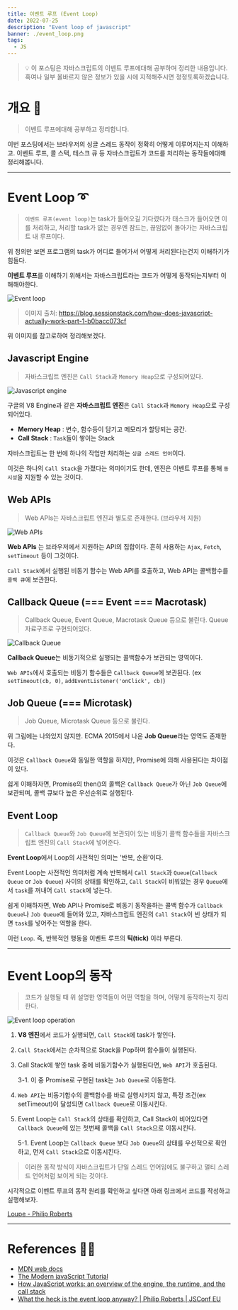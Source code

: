 ```yaml
---
title: 이벤트 루프 (Event Loop)
date: 2022-07-25
description: "Event loop of javascript"
banner: ./event_loop.png
tags:
  - JS
---
```


> 💡 이 포스팅은 자바스크립트의 이벤트 루프에대해 공부하며 정리한 내용입니다. 혹여나 일부 올바르지 않은 정보가 있을 시에 지적해주시면 정정토록하겠습니다.

# 개요 🛫

> 이벤트 루프에대해 공부하고 정리합니다.

이번 포스팅에서는 브라우저의 싱글 스레드 동작이 정확히 어떻게 이루어지는지 이해하고. 이벤트 루프, 콜 스택, 테스크 큐 등 자바스크립트가 코드를 처리하는 동작들에대해 정리해봅니다.

---

# Event Loop ➰

> `이벤트 루프(event loop)`는 task가 들어오길 기다렸다가 태스크가 들어오면 이를 처리하고, 처리할 task가 없는 경우엔 잠드는, 끊임없이 돌아가는 자바스크립트 내 루프이다.

위 정의만 보면 프로그램의 task가 어디로 들어가서 어떻게 처리된다는건지 이해하기가 힘들다.

**이벤트 루프**를 이해하기 위해서는 자바스크립트라는 코드가 어떻게 동작되는지부터 이해해야한다.

![Event loop](./event_loop.png)

> 이미지 출처: https://blog.sessionstack.com/how-does-javascript-actually-work-part-1-b0bacc073cf

위 이미지를 참고로하여 정리해보겠다.

## Javascript Engine

> 자바스크립트 엔진은 `Call Stack`과 `Memory Heap`으로 구성되어있다.

![Javascript engine](./js_engine.png)

구글의 V8 Engine과 같은 **자바스크립트 엔진**은 `Call Stack`과 `Memory Heap`으로 구성되어있다.

- **Memory Heap** : 변수, 함수등이 담기고 메모리가 할당되는 공간.
- **Call Stack** : `Task`들이 쌓이는 Stack

자바스크립트는 한 번에 하나의 작업만 처리하는 `싱글 스레드 언어`이다.

이것은 하나의 `Call Stack`을 가졌다는 의미이기도 한데, 엔진은 이벤트 루프를 통해 `동시성`을 지원할 수 있는 것이다.

## Web APIs

> Web APIs는 자바스크립트 엔진과 별도로 존재한다. (브라우저 지원)

![Web APIs](./web_apis.png)

**Web APIs** 는 브라우저에서 지원하는 API의 집합이다.
흔히 사용하는 `Ajax`, `Fetch`, `setTimeout` 등이 그것이다.

`Call Stack`에서 실행된 비동기 함수는 Web API를 호출하고, Web API는 콜백함수를 `콜백 큐`에 보관한다.

## Callback Queue (=== Event === Macrotask)

> Callback Queue, Event Queue, Macrotask Queue 등으로 불린다. Queue 자료구조로 구현되어있다.

![Callback Queue](./callback_queue.png)

**Callback Queue**는 비동기적으로 실행되는 콜백함수가 보관되는 영역이다.

`Web APIs`에서 호출되는 비동기 함수들은 `Callback Queue`에 보관된다. (ex `setTimeout(cb, 0)`, `addEventListener('onClick', cb)`)

## Job Queue (=== Microtask)

> Job Queue, Microtask Queue 등으로 불린다.

위 그림에는 나와있지 않지만. ECMA 2015에서 나온 **Job Queue**라는 영역도 존재한다.

이것은 `Callback Queue`와 동일한 역할을 하지만, Promise에 의해 사용된다는 차이점이 있다.

쉽게 이해하자면, Promise의 then()의 콜백은 `Callback Queue`가 아닌 `Job Queue`에 보관되며, 콜백 큐보다 높은 우선순위로 실행된다.

## Event Loop

> `Callback Queue`와 `Job Queue`에 보관되어 있는 비동기 콜백 함수들을 자바스크립트 엔진의 `Call Stack`에 넣어준다.

**Event Loop**에서 Loop의 사전적인 의미는 '반복, 순환'이다.

Event Loop는 사전적인 의미처럼 계속 반복해서 `Call Stack`과 `Queue`(`Callback Queue` or `Job Queue`) 사이의 상태를 확인하고, `Call Stack`이 비워있는 경우 `Queue`에서 `task`를 꺼내어 `Call stack`에 넣는다.

쉽게 이해하자면, Web API나 Promise로 비동기 동작을하는 콜백 함수가 `Callback Queue`나 `Job Queue`에 들어와 있고, 자바스크립트 엔진의 `Call Stack`이 빈 상태가 되면 `task`를 넣어주는 역할을 한다.

이런 `Loop`. 즉, 반복적인 행동을 이벤트 루프의 **틱(tick)** 이라 부른다.

---

# Event Loop의 동작

> 코드가 실행될 때 위 설명한 영역들이 어떤 역할을 하며, 어떻게 동작하는지 정리한다.

![Event loop operation](./event_loop_operation.gif)

1. **V8 엔진**에서 코드가 실행되면, `Call Stack`에 task가 쌓인다.

2. `Call Stack`에서는 순차적으로 Stack을 Pop하며 함수들이 실행된다.

3. Call Stack에 쌓인 task 중에 비동기함수가 실행된다면, `Web API`가 호출된다.

   3-1. 이 중 Promise로 구현된 task는 `Job Queue`로 이동한다.

4. `Web API`는 비동기함수의 콜백함수를 바로 실행시키지 않고, 특정 조건(ex setTimeout)이 달성되면 `Callback Queue`로 이동시킨다.

5. Event Loop는 `Call Stack`의 상태를 확인하고, Call Stack이 비어있다면 `Callback Queue`에 있는 첫번째 콜백을 `Call Stack`으로 이동시킨다.

   5-1. Event Loop는 `Callback Queue` 보다 `Job Queue`의 상태를 우선적으로 확인하고, 먼저 `Call Stack`으로 이동시킨다.

> 이러한 동작 방식이 자바스크립트가 단일 스레드 언어임에도 불구하고 멀티 스레드 언어처럼 보이게 되는 것이다.

시각적으로 이벤트 루프의 동작 원리를 확인하고 싶다면 아래 링크에서 코드를 작성하고 실행해보자.

[Loupe - Philip Roberts](http://latentflip.com/loupe/?code=JC5vbignYnV0dG9uJywgJ2NsaWNrJywgZnVuY3Rpb24gb25DbGljaygpIHsKICAgIHNldFRpbWVvdXQoZnVuY3Rpb24gdGltZXIoKSB7CiAgICAgICAgY29uc29sZS5sb2coJ1lvdSBjbGlja2VkIHRoZSBidXR0b24hJyk7ICAgIAogICAgfSwgMjAwMCk7Cn0pOwoKY29uc29sZS5sb2coIkhpISIpOwoKc2V0VGltZW91dChmdW5jdGlvbiB0aW1lb3V0KCkgewogICAgY29uc29sZS5sb2coIkNsaWNrIHRoZSBidXR0b24hIik7Cn0sIDUwMDApOwoKY29uc29sZS5sb2coIldlbGNvbWUgdG8gbG91cGUuIik7!!!PGJ1dHRvbj5DbGljayBtZSE8L2J1dHRvbj4%3D)

---

# References 🙏🏽

- [MDN web docs](https://developer.mozilla.org/ko/docs/Web/API/Document_Object_Model/Introduction)
- [The Modern javaScript Tutorial](https://ko.javascript.info/)
- [How JavaScript works: an overview of the engine, the runtime, and the call stack](https://blog.sessionstack.com/how-does-javascript-actually-work-part-1-b0bacc073cf)
- [What the heck is the event loop anyway? | Philip Roberts | JSConf EU](https://www.youtube.com/watch?v=8aGhZQkoFbQ&t=1097s)
